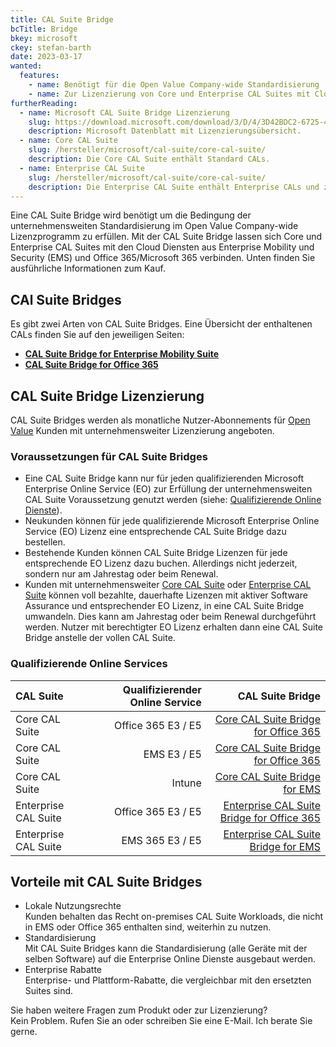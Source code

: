 ```yaml
---
title: CAL Suite Bridge
bcTitle: Bridge
bkey: microsoft
ckey: stefan-barth
date: 2023-03-17
wanted:
  features:
    - name: Benötigt für die Open Value Company-wide Standardisierung
    - name: Zur Lizenzierung von Core und Enterprise CAL Suites mit Cloud Diensten
furtherReading:
  - name: Microsoft CAL Suite Bridge Lizenzierung
    slug: https://download.microsoft.com/download/3/D/4/3D42BDC2-6725-4B29-B75A-A5B04179958B/Licensing_brief_PLT_CAL_Suite_Bridges_Overview.pdf
    description: Microsoft Datenblatt mit Lizenzierungsübersicht.
  - name: Core CAL Suite
    slug: /hersteller/microsoft/cal-suite/core-cal-suite/
    description: Die Core CAL Suite enthält Standard CALs.
  - name: Enterprise CAL Suite
    slug: /hersteller/microsoft/cal-suite/core-cal-suite/
    description: Die Enterprise CAL Suite enthält Enterprise CALs und zusätzliche Dienste.
---
```



<Intro>

  Eine CAL Suite Bridge wird benötigt um die Bedingung der unternehmensweiten Standardisierung im Open Value Company-wide Lizenzprogramm zu erfüllen.
  Mit der CAL Suite Bridge lassen sich Core und Enterprise CAL Suites mit den Cloud Diensten aus Enterprise Mobility und Security (EMS) und Office 365/Microsoft 365 verbinden.
  Unten finden Sie ausführliche Informationen zum Kauf.

</Intro>

<TOC />


## CAl Suite Bridges

Es gibt zwei Arten von CAL Suite Bridges. Eine Übersicht der enthaltenen CALs finden Sie auf den jeweiligen Seiten:

<ArrowList>

- **[CAL Suite Bridge for Enterprise Mobility Suite](/hersteller/microsoft/cal-suite/bridge/ems/)**
- **[CAL Suite Bridge for Office 365](/hersteller/microsoft/cal-suite/bridge/office-365/)**

</ArrowList>

## CAL Suite Bridge Lizenzierung

CAL Suite Bridges werden als monatliche Nutzer-Abonnements für [Open Value](/hersteller/microsoft/open-value/) Kunden mit unternehmensweiter Lizenzierung angeboten.


### Voraussetzungen für CAL Suite Bridges

<ArrowList>

- Eine CAL Suite Bridge kann nur für jeden qualifizierenden Microsoft Enterprise Online Service (EO) zur Erfüllung der unternehmensweiten CAL Suite Voraussetzung genutzt werden (siehe: [Qualifizierende Online Dienste](#qualifizierende-online-services)).
- Neukunden können für jede qualifizierende Microsoft Enterprise Online Service (EO) Lizenz eine entsprechende CAL Suite Bridge dazu bestellen.
- Bestehende Kunden können CAL Suite Bridge Lizenzen für jede entsprechende EO Lizenz dazu buchen. Allerdings nicht jederzeit, sondern nur am Jahrestag oder beim Renewal.
- Kunden mit unternehmensweiter [Core CAL Suite](/hersteller/microsoft/cal-suite/core-cal-suite/) oder [Enterprise CAL Suite](/hersteller/microsoft/cal-suite/enterprise-cal-suite/) können voll bezahlte, dauerhafte Lizenzen mit aktiver Software Assurance und entsprechender EO Lizenz, in eine CAL Suite Bridge umwandeln.
  Dies kann am Jahrestag oder beim Renewal durchgeführt werden. Nutzer mit berechtigter EO Lizenz erhalten dann eine CAL Suite Bridge anstelle der vollen CAL Suite.

</ArrowList>

### Qualifizierende Online Services


|CAL Suite|Qualifizierender Online Service|CAL Suite Bridge|
|:---|---:|---:|
|Core CAL Suite|Office 365 E3 / E5|[Core CAL Suite Bridge for Office 365](/hersteller/microsoft/cal-suite/bridge/office-365/)|
|Core CAL Suite|EMS E3 / E5|[Core CAL Suite Bridge for Office 365](/hersteller/microsoft/cal-suite/bridge/office-365/)|
|Core CAL Suite|Intune|[Core CAL Suite Bridge for EMS](/hersteller/microsoft/cal-suite/bridge/ems/)|
|Enterprise CAL Suite|Office 365 E3 / E5|[Enterprise CAL Suite Bridge for Office 365](/hersteller/microsoft/cal-suite/bridge/office-365/)|
|Enterprise CAL Suite|EMS 365 E3 / E5|[Enterprise CAL Suite Bridge for EMS](/hersteller/microsoft/cal-suite/bridge/ems/)||


## Vorteile mit CAL Suite Bridges

<ArrowList>

- Lokale Nutzungsrechte<br />
  Kunden behalten das Recht on-premises CAL Suite Workloads, die nicht in EMS oder Office 365 enthalten sind, weiterhin zu nutzen.
- Standardisierung<br />
  Mit CAL Suite Bridges kann die Standardisierung (alle Geräte mit der selben Software) auf die Enterprise Online Dienste ausgebaut werden.
- Enterprise Rabatte<br />
  Enterprise- und Plattform-Rabatte, die vergleichbar mit den ersetzten Suites sind.

</ArrowList>


<GetInTouch theme="light">

Sie haben weitere Fragen zum Produkt oder zur Lizenzierung?<br />
Kein Problem. Rufen Sie an oder schreiben Sie eine E-Mail. Ich berate Sie gerne.

</GetInTouch>

